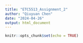 ```yaml
---
title: "ETC5513_Assignment_2"
author: "Qiuyuan Chen"
date: "2024-04-26"
output: html_document
---
```


```r
knitr::opts_chunk$set(echo = TRUE)
```

